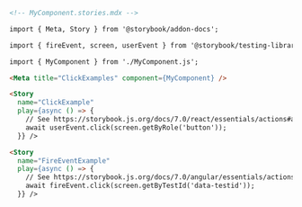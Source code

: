 ```md
<!-- MyComponent.stories.mdx -->

import { Meta, Story } from '@storybook/addon-docs';

import { fireEvent, screen, userEvent } from '@storybook/testing-library';

import { MyComponent } from './MyComponent.js';

<Meta title="ClickExamples" component={MyComponent} />

<Story
  name="ClickExample"
  play={async () => {
    // See https://storybook.js.org/docs/7.0/react/essentials/actions#automatically-matching-args to learn how to setup logging in the Actions panel
    await userEvent.click(screen.getByRole('button'));
  }} />

<Story
  name="FireEventExample"
  play={async () => {
    // See https://storybook.js.org/docs/7.0/angular/essentials/actions#automatically-matching-args to learn how to setup logging in the Actions panel
    await fireEvent.click(screen.getByTestId('data-testid'));
  }} />
```